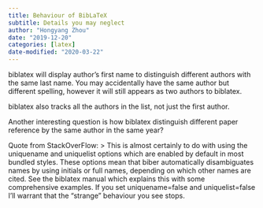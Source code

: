 ```yaml
---
title: Behaviour of BibLaTeX
subtitle: Details you may neglect
author: "Hongyang Zhou"
date: "2019-12-20"
categories: [latex]
date-modified: "2020-03-22"
---
```


biblatex will display author's first name to distinguish different authors with the same last name.
You may accidentally have the same author but different spelling, however it will still appears as two authors to biblatex.

biblatex also tracks all the authors in the list, not just the first author.

Another interesting question is how biblatex distinguish different paper reference by the same author in the same year?

Quote from StackOverFlow:
> This is almost certainly to do with using the uniquename and uniquelist options which are enabled by default in most bundled styles. These options mean that biber automatically disambiguates names by using initials or full names, depending on which other names are cited. See the biblatex manual which explains this with some comprehensive examples. If you set uniquename=false and uniquelist=false I'll warrant that the "strange" behaviour you see stops.
